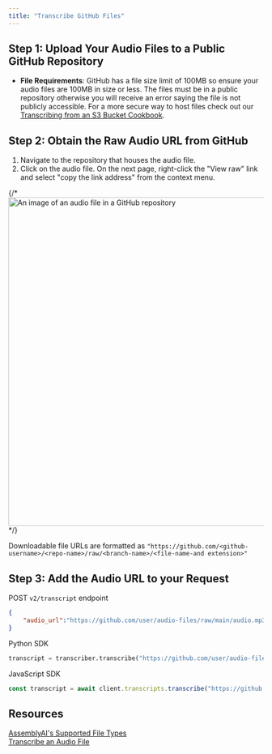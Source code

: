 ```yaml
---
title: "Transcribe GitHub Files"
---
```


## Step 1: Upload Your Audio Files to a Public GitHub Repository

- **File Requirements**: GitHub has a file size limit of 100MB so ensure your audio files are 100MB in size or less. The files must be in a public repository otherwise you will receive an error saying the file is not publicly accessible. For a more secure way to host files check out our [Transcribing from an S3 Bucket Cookbook](transcribe_from_s3.ipynb).

## Step 2: Obtain the Raw Audio URL from GitHub

1. Navigate to the repository that houses the audio file.
2. Click on the audio file. On the next page, right-click the "View raw" link and select "copy the link address" from the context menu.

{/* <img width="649" alt="An image of an audio file in a GitHub repository" src="../guide-images/view-raw.png"> */}

Downloadable file URLs are formatted as `"https://github.com/<github-username>/<repo-name>/raw/<branch-name>/<file-name-and extension>"`

## Step 3: Add the Audio URL to your Request

POST `v2/transcript` endpoint

```JSON
{
    "audio_url":"https://github.com/user/audio-files/raw/main/audio.mp3"
}
```

Python SDK

```python
transcript = transcriber.transcribe("https://github.com/user/audio-files/raw/main/audio.mp3")
```

JavaScript SDK

``` javascript
const transcript = await client.transcripts.transcribe("https://github.com/user/audio-files/raw/main/audio.mp3")
```

## **Resources**

[AssemblyAI's Supported File Types](https://www.assemblyai.com/docs/concepts/faq) <br/>
[Transcribe an Audio File](https://www.assemblyai.com/docs/getting-started/transcribe-an-audio-file)
